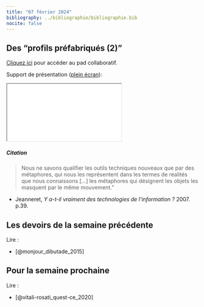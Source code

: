 ```yaml
---
title: "07 février 2024"
bibliography: ../bibliographie/bibliographie.bib
nocite: false
---
```


## Des "profils préfabriqués (2)"

::: {.callout-note}

[Cliquez ici](https://demo.hedgedoc.org/J75u7TFtT0uWby_Yimgiqg#) pour accéder au pad collaboratif.

:::


Support de présentation ([plein écran](/slides/seance4.html){target="_blank"}):

```{=html}

<iframe src="/slides/seance4.html"></iframe>
```



::: {.callout-note}

##### Citation

> Nous ne savons qualifier les outils techniques nouveaux que par des métaphores, qui nous les représentent dans les termes de réalités que nous connaissons [...] les métaphores qui désignent les objets les masquent par le même mouvement." 

- Jeanneret, *Y a-t-il vraiment des technologies de l’information ?* 2007. p.39.

:::

## Les devoirs de la semaine précédente

Lire : 

- [@monjour_dibutade_2015]

## Pour la semaine prochaine

Lire : 

- [@vitali-rosati_quest-ce_2020]